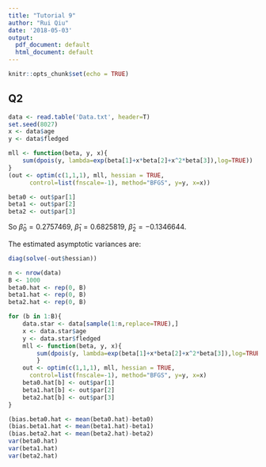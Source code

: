 ```yaml
---
title: "Tutorial 9"
author: "Rui Qiu"
date: '2018-05-03'
output:
  pdf_document: default
  html_document: default
---
```


```r
knitr::opts_chunk$set(echo = TRUE)
```

## Q2

```r
data <- read.table('Data.txt', header=T)
set.seed(8027)
x <- data$age
y <- data$fledged

mll <- function(beta, y, x){
    sum(dpois(y, lambda=exp(beta[1]+x*beta[2]+x^2*beta[3]),log=TRUE))
}
(out <- optim(c(1,1,1), mll, hessian = TRUE,
      control=list(fnscale=-1), method="BFGS", y=y, x=x))

beta0 <- out$par[1]
beta1 <- out$par[2]
beta2 <- out$par[3]
```

So $\hat{\beta}_0=0.2757469,\ \hat{\beta}_1=0.6825819,\  \hat{\beta}_2=-0.1346644$.

The estimated asymptotic variances are:

```r
diag(solve(-out$hessian))
```

```r
n <- nrow(data)
B <- 1000
beta0.hat <- rep(0, B)
beta1.hat <- rep(0, B)
beta2.hat <- rep(0, B)

for (b in 1:B){
    data.star <- data[sample(1:n,replace=TRUE),]
    x <- data.star$age
    y <- data.star$fledged
    mll <- function(beta, y, x){
        sum(dpois(y, lambda=exp(beta[1]+x*beta[2]+x^2*beta[3]),log=TRUE))
        }
    out <- optim(c(1,1,1), mll, hessian = TRUE,
      control=list(fnscale=-1), method="BFGS", y=y, x=x)
    beta0.hat[b] <- out$par[1]
    beta1.hat[b] <- out$par[2]
    beta2.hat[b] <- out$par[3]
}

(bias.beta0.hat <- mean(beta0.hat)-beta0)
(bias.beta1.hat <- mean(beta1.hat)-beta1)
(bias.beta2.hat <- mean(beta2.hat)-beta2)
var(beta0.hat)
var(beta1.hat)
var(beta2.hat)
```
